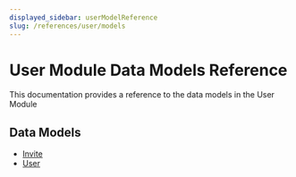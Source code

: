```yaml
---
displayed_sidebar: userModelReference
slug: /references/user/models
---
```



# User Module Data Models Reference

This documentation provides a reference to the data models in the User Module

## Data Models

- [Invite](../../user_models/variables/user_models.Invite/page.mdx)
- [User](../../user_models/variables/user_models.User/page.mdx)
